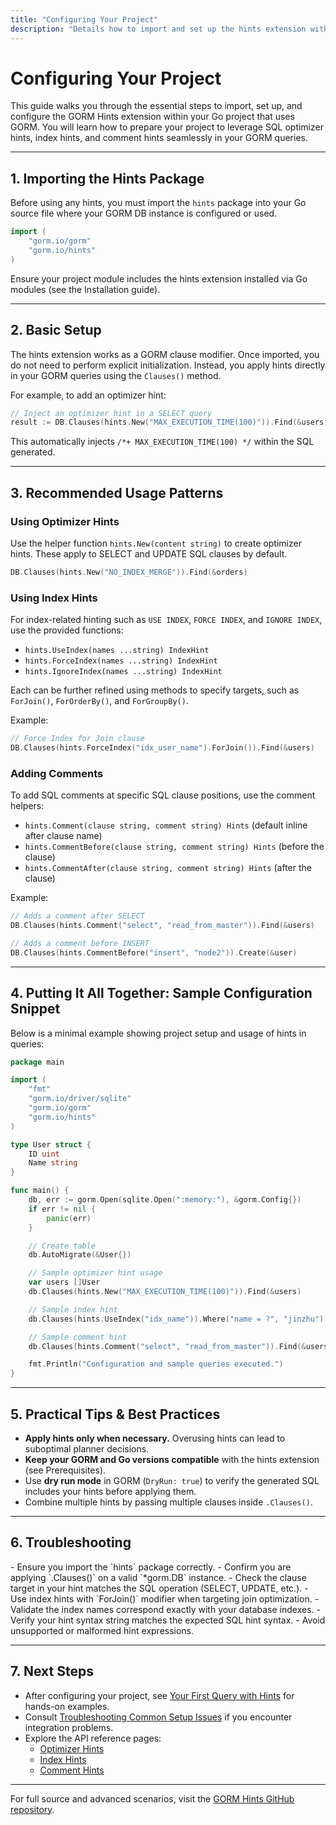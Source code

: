 ```yaml
---
title: "Configuring Your Project"
description: "Details how to import and set up the hints extension within a GORM-based project, including necessary code imports and usage patterns to enable hint support."
---
```


# Configuring Your Project

This guide walks you through the essential steps to import, set up, and configure the GORM Hints extension within your Go project that uses GORM. You will learn how to prepare your project to leverage SQL optimizer hints, index hints, and comment hints seamlessly in your GORM queries.

---

## 1. Importing the Hints Package

Before using any hints, you must import the `hints` package into your Go source file where your GORM DB instance is configured or used.

```go
import (
	"gorm.io/gorm"
	"gorm.io/hints"
)
```

Ensure your project module includes the hints extension installed via Go modules (see the Installation guide).

---

## 2. Basic Setup

The hints extension works as a GORM clause modifier. Once imported, you do not need to perform explicit initialization. Instead, you apply hints directly in your GORM queries using the `Clauses()` method.

For example, to add an optimizer hint:

```go
// Inject an optimizer hint in a SELECT query
result := DB.Clauses(hints.New("MAX_EXECUTION_TIME(100)")).Find(&users)
```

This automatically injects `/*+ MAX_EXECUTION_TIME(100) */` within the SQL generated.


---

## 3. Recommended Usage Patterns

### Using Optimizer Hints

Use the helper function `hints.New(content string)` to create optimizer hints. These apply to SELECT and UPDATE SQL clauses by default.

```go
DB.Clauses(hints.New("NO_INDEX_MERGE")).Find(&orders)
```

### Using Index Hints

For index-related hinting such as `USE INDEX`, `FORCE INDEX`, and `IGNORE INDEX`, use the provided functions:

- `hints.UseIndex(names ...string) IndexHint`
- `hints.ForceIndex(names ...string) IndexHint`
- `hints.IgnoreIndex(names ...string) IndexHint`

Each can be further refined using methods to specify targets, such as `ForJoin()`, `ForOrderBy()`, and `ForGroupBy()`.

Example:

```go
// Force Index for Join clause
DB.Clauses(hints.ForceIndex("idx_user_name").ForJoin()).Find(&users)
```

### Adding Comments

To add SQL comments at specific SQL clause positions, use the comment helpers:

- `hints.Comment(clause string, comment string) Hints` (default inline after clause name)
- `hints.CommentBefore(clause string, comment string) Hints` (before the clause)
- `hints.CommentAfter(clause string, comment string) Hints` (after the clause)

Example:

```go
// Adds a comment after SELECT
DB.Clauses(hints.Comment("select", "read_from_master")).Find(&users)

// Adds a comment before INSERT
DB.Clauses(hints.CommentBefore("insert", "node2")).Create(&user)
```


---

## 4. Putting It All Together: Sample Configuration Snippet

Below is a minimal example showing project setup and usage of hints in queries:

```go
package main

import (
	"fmt"
	"gorm.io/driver/sqlite"
	"gorm.io/gorm"
	"gorm.io/hints"
)

type User struct {
	ID uint
	Name string
}

func main() {
	db, err := gorm.Open(sqlite.Open(":memory:"), &gorm.Config{})
	if err != nil {
		panic(err)
	}

	// Create table
	db.AutoMigrate(&User{})

	// Sample optimizer hint usage
	var users []User
	db.Clauses(hints.New("MAX_EXECUTION_TIME(100)")).Find(&users)

	// Sample index hint
	db.Clauses(hints.UseIndex("idx_name")).Where("name = ?", "jinzhu").Find(&users)

	// Sample comment hint
	db.Clauses(hints.Comment("select", "read_from_master")).Find(&users)

	fmt.Println("Configuration and sample queries executed.")
}
```


---

## 5. Practical Tips & Best Practices

- **Apply hints only when necessary.** Overusing hints can lead to suboptimal planner decisions.
- **Keep your GORM and Go versions compatible** with the hints extension (see Prerequisites).
- Use **dry run mode** in GORM (`DryRun: true`) to verify the generated SQL includes your hints before applying them.
- Combine multiple hints by passing multiple clauses inside `.Clauses()`.

---

## 6. Troubleshooting

<AccordionGroup title="Common Issues and Solutions">
<Accordion title="Hints Not Being Injected in SQL">
- Ensure you import the `hints` package correctly.
- Confirm you are applying `.Clauses()` on a valid `*gorm.DB` instance.
- Check the clause target in your hint matches the SQL operation (SELECT, UPDATE, etc.).
</Accordion>
<Accordion title="Index Hints Not Appearing in Joins">
- Use index hints with `ForJoin()` modifier when targeting join optimization.
- Validate the index names correspond exactly with your database indexes.
</Accordion>
<Accordion title="Unexpected SQL Syntax Errors After Adding Hints">
- Verify your hint syntax string matches the expected SQL hint syntax.
- Avoid unsupported or malformed hint expressions.
</Accordion>
</AccordionGroup>

---

## 7. Next Steps

- After configuring your project, see [Your First Query with Hints](../first-steps/first-hint-query) for hands-on examples.
- Consult [Troubleshooting Common Setup Issues](../first-steps/troubleshooting) if you encounter integration problems.
- Explore the API reference pages:
  - [Optimizer Hints](../../api-reference/core-hint-clauses/optimizer-hints)
  - [Index Hints](../../api-reference/core-hint-clauses/index-hints)
  - [Comment Hints](../../api-reference/core-hint-clauses/comment-hints)

---

For full source and advanced scenarios, visit the [GORM Hints GitHub repository](https://github.com/go-gorm/hints).

